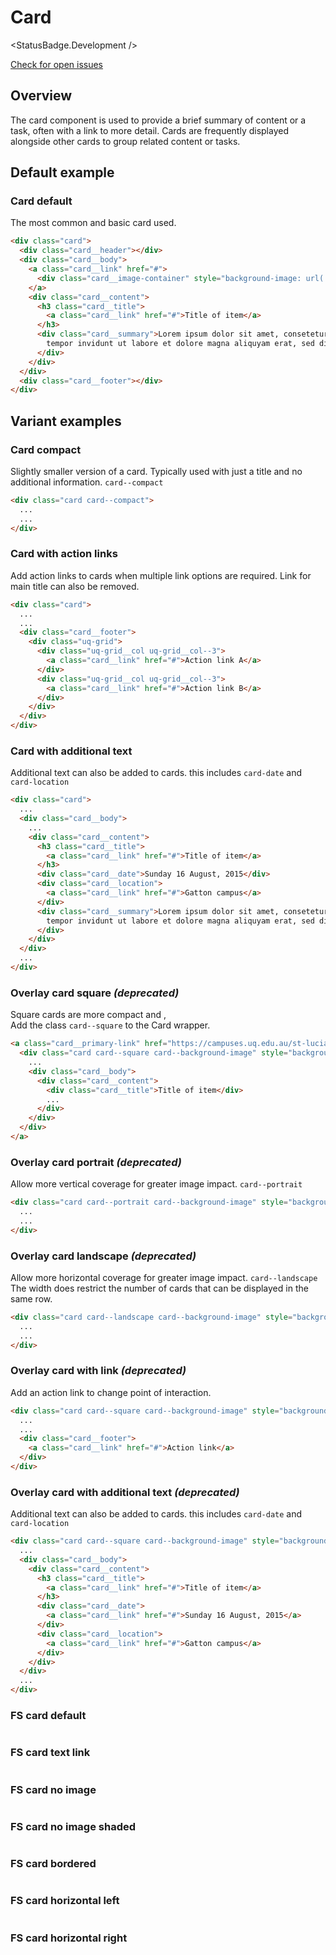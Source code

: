 
# Card

<StatusBadge.Development />

<a href="https://github.com/uq-its-ss/design-system/issues" class="uq-button uq-button--text" target="_blank">Check for open issues</a>

## Overview

The card component is used to provide a brief summary of content or a task, often with a link to more detail. Cards are frequently displayed alongside other cards to group related content or tasks.

## Default example

### Card default

The most common and basic card used.

<Canvas withSource="none">
  <Story id="components-cards--card-default" />
</Canvas>

```html
<div class="card">
  <div class="card__header"></div>
  <div class="card__body">
    <a class="card__link" href="#">
      <div class="card__image-container" style="background-image: url('https://campuses.uq.edu.au/files/9749/gatton-card2.jpg');"></div>
    </a>
    <div class="card__content">
      <h3 class="card__title">
        <a class="card__link" href="#">Title of item</a>
      </h3>
      <div class="card__summary">Lorem ipsum dolor sit amet, consetetur sadipscing elitr, sed diam nonumy eirmod
        tempor invidunt ut labore et dolore magna aliquyam erat, sed diam voluptua.
      </div>
    </div>
  </div>
  <div class="card__footer"></div>
</div>
```

## Variant examples

### Card compact

Slightly smaller version of a card. Typically used with just a title and no additional information. <code>card--compact</code> 

<Canvas withSource="none">
  <Story id="components-cards--card-compact" />
</Canvas>

```html
<div class="card card--compact">
  ...
  ...
</div>
```

### Card with action links

Add action links to cards when multiple link options are required. Link for main title can also be removed. 

<Canvas withSource="none">
  <Story id="components-cards--card-with-links" />
</Canvas>

```html
<div class="card">
  ...
  ...
  <div class="card__footer">
    <div class="uq-grid">
      <div class="uq-grid__col uq-grid__col--3">
        <a class="card__link" href="#">Action link A</a>
      </div>
      <div class="uq-grid__col uq-grid__col--3">
        <a class="card__link" href="#">Action link B</a>
      </div>
    </div>
  </div>
</div>
```

### Card with additional text

Additional text can also be added to cards. this includes <code>card-date</code> and <code>card-location</code>

<Canvas withSource="none">
  <Story id="components-cards--card-with-additional-text" />
</Canvas>

```html
<div class="card">
  ...
  <div class="card__body">
    ...
    <div class="card__content">
      <h3 class="card__title">
        <a class="card__link" href="#">Title of item</a>
      </h3>
      <div class="card__date">Sunday 16 August, 2015</div>
      <div class="card__location">
        <a class="card__link" href="#">Gatton campus</a>
      </div>
      <div class="card__summary">Lorem ipsum dolor sit amet, consetetur sadipscing elitr, sed diam nonumy eirmod
        tempor invidunt ut labore et dolore magna aliquyam erat, sed diam voluptua.
      </div>
    </div>
  </div>
  ...
</div>
```

### Overlay card square _(deprecated)_

Square cards are more compact and ,  
Add the class <code>card--square</code> to the Card wrapper. 

<Canvas withSource="none">
  <Story id="components-cards--overlay-card-square" />
</Canvas>

```html
<a class="card__primary-link" href="https://campuses.uq.edu.au/st-lucia">
  <div class="card card--square card--background-image" style="background-image: url('https://campuses.uq.edu.au/files/9492/stlucia-card.jpg')">
    ...
    <div class="card__body">
      <div class="card__content">
        <div class="card__title">Title of item</div>
        ...
      </div>
    </div>
  </div>
</a>
```

### Overlay card portrait _(deprecated)_

Allow more vertical coverage for greater image impact. <code>card--portrait</code>

<Canvas withSource="none">
  <Story id="components-cards--overlay-card-portrait" />
</Canvas>

```html
<div class="card card--portrait card--background-image" style="background-image: url('https://campuses.uq.edu.au/files/9749/gatton-card2.jpg')">
  ...
  ...
</div>
```

### Overlay card landscape _(deprecated)_

Allow more horizontal coverage for greater image impact. <code>card--landscape</code>
The width does restrict the number of cards that can be displayed in the same row. 

<Canvas withSource="none">
  <Story id="components-cards--overlay-card-landscape" />
</Canvas>

```html
<div class="card card--landscape card--background-image" style="background-image: url('https://campuses.uq.edu.au/files/9749/gatton-card2.jpg')">
  ...
  ...
</div>
```

### Overlay card with link _(deprecated)_

Add an action link to change point of interaction. 

<Canvas withSource="none">
  <Story id="components-cards--overlay-card-with-link" />
</Canvas>

```html
<div class="card card--square card--background-image" style="background-image: url('https://campuses.uq.edu.au/files/9749/gatton-card2.jpg')">
  ...
  ...
  <div class="card__footer">
    <a class="card__link" href="#">Action link</a>
  </div>
</div>
```

### Overlay card with additional text _(deprecated)_

Additional text can also be added to cards. this includes <code>card-date</code> and <code>card-location</code>

<Canvas withSource="none">
  <Story id="components-cards--overlay-card-with-additional-text" />
</Canvas>

```html
<div class="card card--square card--background-image" style="background-image: url('https://campuses.uq.edu.au/files/9749/gatton-card2.jpg')">
  ...
  <div class="card__body">
    <div class="card__content">
      <h3 class="card__title">
        <a class="card__link" href="#">Title of item</a>
      </h3>
      <div class="card__date">
        <a class="card__link" href="#">Sunday 16 August, 2015</a>
      </div>
      <div class="card__location">
        <a class="card__link" href="#">Gatton campus</a>
      </div>
    </div>
  </div>
  ...
</div>
```

### FS card default

<Canvas withSource="none">
  <Story id="components-cards--fs-card-default" />
</Canvas>

```html

```

### FS card text link

<Canvas withSource="none">
  <Story id="components-cards--fs-card-text-link" />
</Canvas>

```html

```

### FS card no image

<Canvas withSource="none">
  <Story id="components-cards--fs-card-no-image" />
</Canvas>

```html

```

### FS card no image shaded

<Canvas withSource="none">
  <Story id="components-cards--fs-card-no-image-shaded" />
</Canvas>

```html

```

### FS card bordered

<Canvas withSource="none">
  <Story id="components-cards--fs-card-bordered" />
</Canvas>

```html

```

### FS card horizontal left

<Canvas withSource="none">
  <Story id="components-cards--fs-card-horizontal-left" />
</Canvas>

```html

```

### FS card horizontal right

<Canvas withSource="none">
  <Story id="components-cards--fs-card-horizontal-right" />
</Canvas>

```html

```